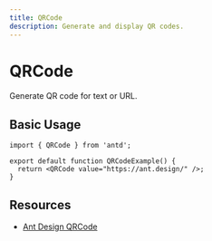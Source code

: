 ```yaml
---
title: QRCode
description: Generate and display QR codes.
---
```


# QRCode

Generate QR code for text or URL.

## Basic Usage

```tsx
import { QRCode } from 'antd';

export default function QRCodeExample() {
  return <QRCode value="https://ant.design/" />;
}
```

## Resources

- [Ant Design QRCode](https://ant.design/components/qrcode)
